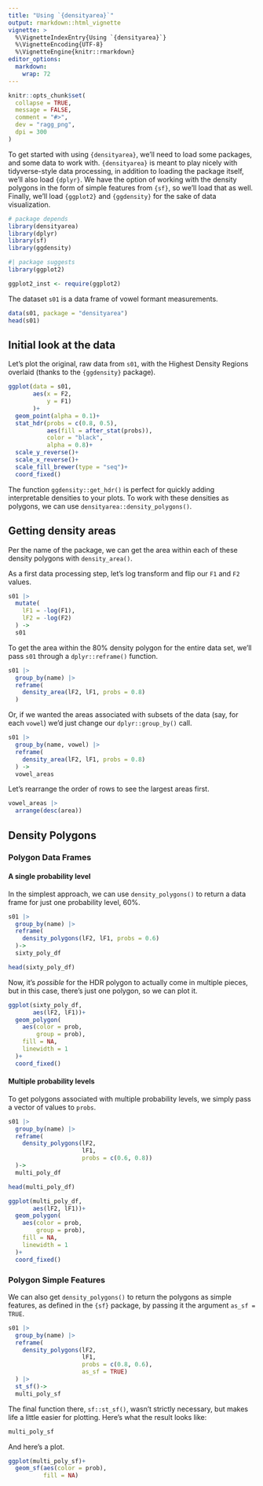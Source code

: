 ```yaml
---
title: "Using `{densityarea}`"
output: rmarkdown::html_vignette
vignette: >
  %\VignetteIndexEntry{Using `{densityarea}`}
  %\VignetteEncoding{UTF-8}
  %\VignetteEngine{knitr::rmarkdown}
editor_options: 
  markdown: 
    wrap: 72
---
```


```r
knitr::opts_chunk$set(
  collapse = TRUE,
  message = FALSE,
  comment = "#>",
  dev = "ragg_png",
  dpi = 300
)
```

To get started with using `{densityarea}`, we'll need to load some
packages, and some data to work with. `{densityarea}` is meant to play
nicely with tidyverse-style data processing, in addition to loading the
package itself, we'll also load `{dplyr}`. We have the option of working
with the density polygons in the form of simple features from `{sf}`, so
we'll load that as well. Finally, we'll load `{ggplot2}` and
`{ggdensity}` for the sake of data visualization.

```r
# package depends
library(densityarea)
library(dplyr)
library(sf)
library(ggdensity)
```

```r
#| package suggests
library(ggplot2)
```

```r
ggplot2_inst <- require(ggplot2)
```

The dataset `s01` is a data frame of vowel formant measurements.

```r
data(s01, package = "densityarea")
head(s01)
```

## Initial look at the data

Let's plot the original, raw data from `s01`, with the Highest Density
Regions overlaid (thanks to the `{ggdensity}` package).

```r
ggplot(data = s01,
       aes(x = F2,
           y = F1)
       )+
  geom_point(alpha = 0.1)+
  stat_hdr(probs = c(0.8, 0.5),
           aes(fill = after_stat(probs)),
           color = "black",
           alpha = 0.8)+
  scale_y_reverse()+
  scale_x_reverse()+
  scale_fill_brewer(type = "seq")+
  coord_fixed()
```

The function `ggdensity::get_hdr()` is perfect for quickly adding
interpretable densities to your plots. To work with these densities as
polygons, we can use `densityarea::density_polygons()`.

## Getting density areas

Per the name of the package, we can get the area within each of these
density polygons with `density_area()`.

As a first data processing step, let's log transform and flip our `F1`
and `F2` values.

```r
s01 |> 
  mutate(
    lF1 = -log(F1),
    lF2 = -log(F2)
  ) -> 
  s01
```

To get the area within the 80% density polygon for the entire data set,
we'll pass `s01` through a `dplyr::reframe()` function.

```r
s01 |> 
  group_by(name) |> 
  reframe(
    density_area(lF2, lF1, probs = 0.8)
  ) 
```

Or, if we wanted the areas associated with subsets of the data (say, for
each `vowel`) we'd just change our `dplyr::group_by()` call.

```r
s01 |> 
  group_by(name, vowel) |> 
  reframe(
    density_area(lF2, lF1, probs = 0.8)
  ) ->
  vowel_areas
```

Let's rearrange the order of rows to see the largest areas first.

```r
vowel_areas |> 
  arrange(desc(area))
```

## Density Polygons

### Polygon Data Frames

#### A single probability level

In the simplest approach, we can use `density_polygons()` to return a
data frame for just one probability level, 60%.

```r
s01 |> 
  group_by(name) |> 
  reframe(
    density_polygons(lF2, lF1, probs = 0.6)
  )->
  sixty_poly_df

head(sixty_poly_df)
```

Now, it's *possible* for the HDR polygon to actually come in multiple
pieces, but in this case, there's just one polygon, so we can plot it.

```r
ggplot(sixty_poly_df,
       aes(lF2, lF1))+
  geom_polygon(
    aes(color = prob,
        group = prob),
    fill = NA,
    linewidth = 1
  )+
  coord_fixed()
```

#### Multiple probability levels

To get polygons associated with multiple probability levels, we simply
pass a vector of values to `probs`.

```r
s01 |> 
  group_by(name) |> 
  reframe(
    density_polygons(lF2, 
                     lF1, 
                     probs = c(0.6, 0.8))
  )->
  multi_poly_df

head(multi_poly_df)
```

```r
ggplot(multi_poly_df,
       aes(lF2, lF1))+
  geom_polygon(
    aes(color = prob,
        group = prob),
    fill = NA,
    linewidth = 1
  )+
  coord_fixed()
```

### Polygon Simple Features

We can also get `density_polygons()` to return the polygons as simple
features, as defined in the `{sf}` package, by passing it the argument
`as_sf = TRUE`.

```r
s01 |> 
  group_by(name) |> 
  reframe(
    density_polygons(lF2,
                     lF1,
                     probs = c(0.8, 0.6),
                     as_sf = TRUE)
  ) |> 
  st_sf()->
  multi_poly_sf
```

The final function there, `sf::st_sf()`, wasn't strictly necessary, but
makes life a little easier for plotting. Here's what the result looks
like:

```r
multi_poly_sf
```

And here's a plot.

```r
ggplot(multi_poly_sf)+
  geom_sf(aes(color = prob),
          fill = NA)
```

